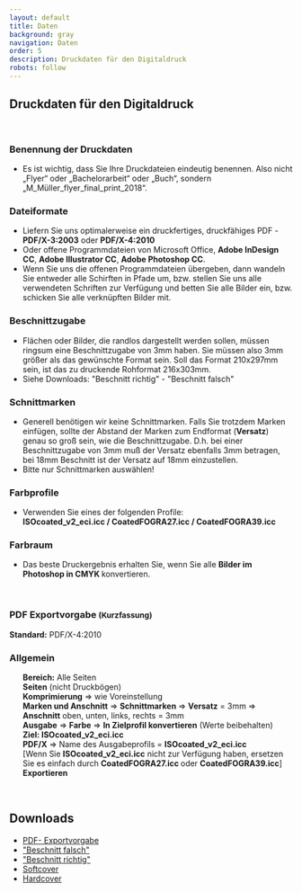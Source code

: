 ```yaml
---
layout: default
title: Daten
background: gray
navigation: Daten
order: 5
description: Druckdaten für den Digitaldruck
robots: follow
---
```


<div className="flowing-text">
  <h2>Druckdaten für den Digitaldruck</h2>
  <br/>
  <h3>Benennung der Druckdaten</h3>
  <ul>
    <li>Es ist wichtig, dass Sie Ihre Druckdateien eindeutig benennen.
      Also nicht „Flyer“ oder „Bachelorarbeit“ oder „Buch“, sondern
      „M_Müller_flyer_final_print_2018“.
    </li>
  </ul>
  <h3>Dateiformate</h3>
  <ul>
    <li>Liefern Sie uns optimalerweise ein druckfertiges, druckfähiges PDF
      - <b>PDF/X-3:2003</b> oder <b>PDF/X-4:2010</b></li>
    <li>Oder offene Programmdateien von Microsoft Office, <b>Adobe InDesign CC</b>, <b>Adobe Illustrator CC</b>, <b>Adobe
      Photoshop CC</b>.
    </li>
    <li> Wenn Sie uns die offenen Programmdateien übergeben, dann wandeln Sie entweder alle Schirften in Pfade um,
      bzw.
      stellen Sie uns alle verwendeten Schriften zur Verfügung und betten Sie alle Bilder ein, bzw. schicken Sie
      alle
      verknüpften Bilder mit.
    </li>
  </ul>
  <h3>Beschnittzugabe</h3>
  <ul>
  <li>Flächen oder Bilder, die randlos dargestellt werden sollen, müssen ringsum eine Beschnittzugabe von 3mm haben. Sie müssen also 3mm größer als das gewünschte Format sein. Soll das Format 210x297mm sein, ist das zu druckende Rohformat 216x303mm.
  </li>
  <li>Siehe Downloads: "Beschnitt richtig" - "Beschnitt falsch"
  </li>
  </ul>
  <h3>Schnittmarken</h3>
  <ul>
    <li>Generell benötigen wir keine Schnittmarken. Falls Sie trotzdem Marken einfügen, sollte der Abstand der
      Marken
      zum Endformat (<b>Versatz</b>) genau so groß sein, wie die Beschnittzugabe. D.h. bei einer Beschnittzugabe
      von 3mm
      muß der Versatz ebenfalls 3mm betragen, bei 18mm Beschnitt ist der Versatz auf 18mm einzustellen.
    </li>
    <li>Bitte nur Schnittmarken auswählen!</li>
  </ul>
  <h3>Farbprofile</h3>
  <ul>
    <li>Verwenden Sie eines der folgenden Profile:</li>
    <b>ISOcoated_v2_eci.icc / CoatedFOGRA27.icc / CoatedFOGRA39.icc</b>

  </ul>
  <h3>Farbraum</h3>
  <ul>
    <li>Das beste Druckergebnis erhalten Sie, wenn Sie alle <b>Bilder im Photoshop in CMYK </b>konvertieren.
    </li>
  </ul>
  <br/>
  <h3>PDF Exportvorgabe <small>(Kurzfassung)</small></h3>
  <b>Standard:</b> PDF/X-4:2010
  <br/>
  <h3>Allgemein</h3>
  <ul>
    <b>Bereich:</b> Alle Seiten
    <br/><b>Seiten</b> (nicht Druckbögen)
    <br/><b>Komprimierung</b> &rArr; wie Voreinstellung
    <br/>
    <b>Marken und Anschnitt</b> &rArr; <b>Schnittmarken</b> &rArr;
    <b>Versatz</b> = 3mm &rArr; <b>Anschnitt</b> oben, unten, links, rechts = 3mm
    <br/><b>Ausgabe</b> &rArr; <b>Farbe</b> &rArr; <b>In Zielprofil konvertieren</b> (Werte
    beibehalten)
    <br/><b>Ziel: ISOcoated_v2_eci.icc</b>
    <br/><b>PDF/X</b> &rArr; Name des Ausgabeprofils = <b>ISOcoated_v2_eci.icc</b>
    <br/>[Wenn Sie <b>ISOcoated_v2_eci.icc</b> nicht zur Verfügung haben, ersetzen Sie es
    einfach
    durch <b> CoatedFOGRA27.icc </b> oder
    <b> CoatedFOGRA39.icc</b>]
    <br/><b>Exportieren</b>
  </ul>
  <br/>
  <h2>Downloads</h2>
  <ul>
    <li><a href="/images/PDF-Exportvorgabe.pdf" target="_blank">PDF-
      Exportvorgabe</a></li>
      <li><a href="/images/Beschnitt_FALSCH.pdf" target="_blank">
      "Beschnitt falsch"</a></li>
      <li><a href="/images/Beschnitt_RICHTIG.pdf" target="_blank">
      "Beschnitt richtig"</a></li>
      <li><a href="/images/Softcover.pdf" target="_blank">
      Softcover</a></li>
       <li><a href="/images/Hardcover.pdf" target="_blank">
      Hardcover</a></li>
  </ul>
</div>
